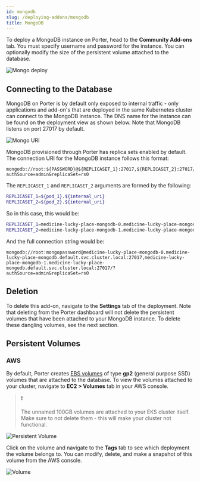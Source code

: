 ```yaml
---
id: mongodb
slug: /deploying-addons/mongodb
title: MongoDB
---
```


To deploy a MongoDB instance on Porter, head to the **Community Add-ons** tab. You must specify username and password for the instance. You can optionally modify the size of the persistent volume attached to the database.

![Mongo deploy](https://files.readme.io/b401d7a-Screen_Shot_2021-03-19_at_12.49.14_PM.png "Screen Shot 2021-03-19 at 12.49.14 PM.png")

## Connecting to the Database

MongoDB on Porter is by default only exposed to internal traffic - only applications and add-on's that are deployed in the same Kubernetes cluster can connect to the MongoDB instance. The DNS name for the instance can be found on the deployment view as shown below. Note that MongoDB listens on port 27017 by default.

![Mongo URI](https://files.readme.io/7fa74b5-Screen_Shot_2021-03-19_at_1.14.43_PM.png "Screen Shot 2021-03-19 at 1.14.43 PM.png")

MongoDB provisioned through Porter has replica sets enabled by default. The connection URI for the MongoDB instance follows this format:

```
mongodb://root:${PASSWORD}@${REPLICASET_1}:27017,${REPLICASET_2}:27017/?authSource=admin&replicaSet=rs0
```

The `REPLICASET_1` and `REPLICASET_2` arguments are formed by the following:

```sh
REPLICASET_1=${pod_1}.${internal_uri}
REPLICASET_2=${pod_2}.${internal_uri}
```

So in this case, this would be:

```sh
REPLICASET_1=medicine-lucky-place-mongodb-0.medicine-lucky-place-mongodb.default.svc.cluster.local
REPLICASET_2=medicine-lucky-place-mongodb-1.medicine-lucky-place-mongodb.default.svc.cluster.local
```

And the full connection string would be:

```
mongodb://root:mongopassword@medicine-lucky-place-mongodb-0.medicine-lucky-place-mongodb.default.svc.cluster.local:27017,medicine-lucky-place-mongodb-1.medicine-lucky-place-mongodb.default.svc.cluster.local:27017/?authSource=admin&replicaSet=rs0
```

## Deletion

To delete this add-on, navigate to the **Settings** tab of the deployment. Note that deleting from the Porter dashboard will not delete the persistent volumes that have been attached to your MongoDB instance. To delete these dangling volumes, see the next section.

## Persistent Volumes

### AWS

By default, Porter creates [EBS volumes](https://docs.aws.amazon.com/AWSEC2/latest/UserGuide/ebs-volumes.html) of type **gp2** (general purpose SSD) volumes that are attached to the database. To view the volumes attached to your cluster, navigate to **EC2 > Volumes** tab in your AWS console.

> ❗️
>
> The unnamed 100GB volumes are attached to your EKS cluster itself. Make sure to not delete them - this will make your cluster not functional.

![Persistent Volume](https://files.readme.io/db82b92-Screen_Shot_2021-03-18_at_3.11.11_PM.png "Screen Shot 2021-03-18 at 3.11.11 PM.png")

Click on the volume and navigate to the **Tags** tab to see which deployment the volume belongs to. You can modify, delete, and make a snapshot of this volume from the AWS console.

![Volume](https://files.readme.io/ba15d35-Screen_Shot_2021-03-18_at_3.17.19_PM.png "Screen Shot 2021-03-18 at 3.17.19 PM.png")
